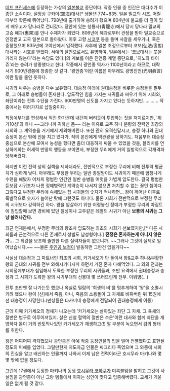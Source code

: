 [[데드 프린세스]]에 등장하는 가상의 [[일본]][[불교]] 종단이다. 작중 인물 중 인간은 대다수가 이 종단 소속이다. 설정상 구카이(空海)대사[* 생몰년 774~835. 일본 밀교의 시조. 어릴 때부터 학문에 뛰어났다. 798년에 출가하여 승려가 됐으며 804년에 불교를 더 깊이 있게 배우고자 당나라로 건너갔다. 장안에 있는 청룡사(靑龍寺)에서 당시 당나라 밀교의 고승 혜과(惠果)를 만나 수제자가 되었다. 806년에 혜과로부터 관정을 받아 밀교승으로 인정받고 고국 일본으로 돌아왔다. 이후 고향 [[시코쿠]] 등을 돌며 사찰을 세우거나, 혹은 중창했으며 835년에 고야산에서 입적했다. 사후에 일본 조정으로부터 코보(弘法/홍법)대사라는 시호를 받았다. 서예의 달인으로서도 유명하여, 일본에서는 '코보대사는 붓을 가리지 않는다'라는 속담도 있다.]의 계보를 이은 진언종 계열 종단으로, '히노와 타이쥬'라는 승려가 창종했다고 한다. 작중에서 광언종 역사가 1100년이라고 하므로, 대략 서기 900년경쯤에 창종한 것 같다. '광언종'이란 이름은 아무래도 광명진언(光明眞言)이란 말을 줄인 듯하다. 

시귀와 싸우는 승병을 다수 보유했다. 대승정 아래에 권대승정을 비롯한 승정들을 필두로, 그 아래로 승병들이 존재한다. 압도적인 힘을 가지는 시귀들과 싸우기 위해 시희와, 좌단이라는 전투 수단을 가진다. 600만명의 신도를 가지고 있다는 듯하지만………… 작중에서는 여러가지로 삽질중이다. 

최정예부대를 편성해서 적진 한가운데 내던져 버리듯이 투입하는 짓을 저지르지만, '위가10성'의 하나 ~~그러니까 귀하신 몸~~ 라는 이유로 교주 하나 분량의 전력인 최강의 시희와 그 계약승을 거기에서 제외해버린다. 또한 괜히 요격한답시고, 승정 하나와 권대승정이 본산 밖에 진을 치고 있다가, 적의 본진에게 역관광을 당하기도. 처음부터 대승정 중심으로 본산에 모여서 농성을 했다면 좀더 대등하게 싸울 수 있었을 것을, 블리치를 연상하게하는 허세력 만땅의 행동을 보이면서, 부정한 무리에게 거의 일방적으로 각개격파 당해버렸다.

하지만 이런 전략 상의 실책을 제하더라도, 전반적으로 부정한 무리에 비해 전투력 평균치가 심하게 낮다. 아무래도 부정한 무리는 일반 총알받이도 시귀이기 때문에 엄청나게 수련을 해봤자 어차피 평범한 인간인 일반 승병들 여럿을 가볍게 압도한다. 결국 평범한 듣보잡 시귀조차 나름 정예병력인 계약승이 나서지 않으면 처치할 수 없는 꼴인 셈이다. 그렇다고 부정한 무리에 속해있는 잡 시귀들의 숫자가 적나하면... 왕이 깨어난 이후로 폭발적으로 숫자가 늘어난 탓에 그런것도 아니다. 물론 시희가 전반적으로 부정한 무리의 시귀보다 강력하긴 하다. 왕을 암살하기 위한 어령봉신 정예가 부정한 무리의 아집트에 침입할때 보면 경비에 있던 칠성이나 교주같은 레벨의 시귀가 아닌 '''보통의 시귀는 그냥 쓸려나간다.'''

최근 연재분에서, 부정한 무리의 왕조차 압도하는 최초의 시희가 선보였지만,[* 다른 시희들과 근본적으로 다른 존재로서 성별도 남성형이다.] '''전쟁은 혼자하는게 아니지 않은가...''' 그 최강을 보조해 줄만한 다른 실력자들이 없으니까. ~~그러나 그것이 실제로 일어났습니다.~~ ~~물론 [[주인공 보정]]이 발동하면 그딴건 없을거다~~

사실상 대승정과 그 파트너인 최초의 시희, 카가세오가 단 둘이서 왕&교주 하나&부활한 왕의 군대의 시귀를 전부 와해시키다시피 하면서 거진 혼자 다해먹었다. 그 외의 전과는 시희정예부대가 침입해서 도륙한 부정한 무리의 시귀들과, 초반 요격에서 권대승정과 승정과 그 시희가 도륙한 왕의 시귀부대의 선봉대 몇 쓰러뜨린게 전부. 이뭐병(...)

전투 초반엔 잘 나가는듯 했으나 옥실로 밀람의 '희생의 비'를 멈추게하여 '왕'을 소멸시키려 했으나 왕이 [신]에서 죽음, 아니, 죽음의 소용돌이 그 자체로 바꿔버린 뒤
15권에선 대승정이 사망한다.(만샹륜은 타카미네 승정에게 전달되어 권대승정에게 이동)

근데 이때 카가세오의 정체가 나오는데 '카가세오는 살아있는 좌단 그 자체. 그 육체의 절반은 법구로 이루어져있지. 살은 신철 혈액의 절반은 수은'이란 대사와 함께 좌단을 개방하자 몸이 거의 반토막나있던 카가세오가 재생하고(!) 팔 부분이 녹으면서 검의 형태를 취한다.

왕은 어찌어찌 격퇴했으나 광언종은 아예 작중 등장인물의 입을 빌어 전멸했다고 표현될 정도의 피해를 입었다.
그럴만한게 지도자급 인물은 싸그리다 죽었으며 그 와중에 시희의 진실을 알고 배신하는 인물까지 나와서 이제 남은 전력이라곤 호시무라 마키나와 몇몇 밖에 없을 정도다.

그런데 17권에서 등장한 마키나의 동생 [[호시무라 코하쿠]]가 미륵불임을 밝히고 그것이 사실임을 광언종이 아닌 그랑 템플에서 이자는 성인이 맞다고 입증해버렸다. 교세가 기울 일은 없게 될 것 같다.

